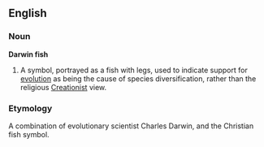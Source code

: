==English==
===Noun===
'''Darwin fish'''
#A symbol, portrayed as a fish with legs, used to indicate support for [[evolution]] as being the cause of species diversification, rather than the religious [[Creationist]] view.


===Etymology===
A combination of evolutionary scientist Charles Darwin, and the Christian fish symbol.
<P>
{{wikipedia}}